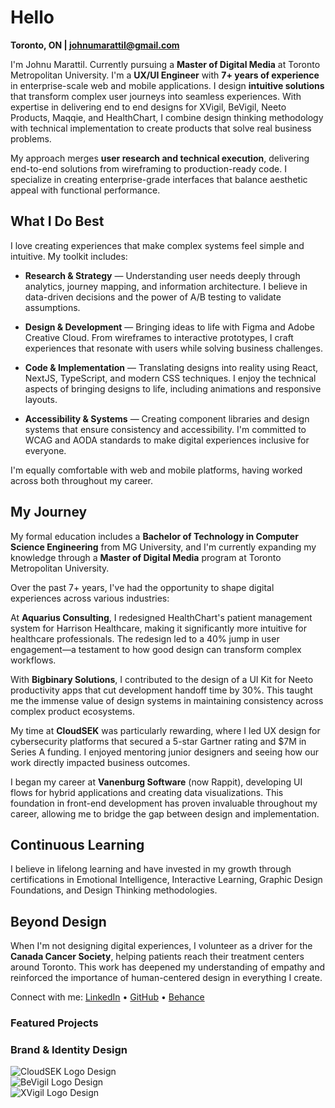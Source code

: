 # Hello

**Toronto, ON | [johnumarattil@gmail.com](mailto:johnumarattil@gmail.com)**

I'm Johnu Marattil. Currently pursuing a **Master of Digital Media** at Toronto Metropolitan University. I'm a **UX/UI Engineer** with **7+ years of experience** in enterprise-scale web and mobile applications. I design **intuitive solutions** that transform complex user journeys into seamless experiences. With expertise in delivering end to end designs for XVigil, BeVigil, Neeto Products, Maqqie, and HealthChart, I combine design thinking methodology with technical implementation to create products that solve real business problems.

My approach merges **user research and technical execution**, delivering end-to-end solutions from wireframing to production-ready code. I specialize in creating enterprise-grade interfaces that balance aesthetic appeal with functional performance. 

## What I Do Best

I love creating experiences that make complex systems feel simple and intuitive. My toolkit includes:

- **Research & Strategy** — Understanding user needs deeply through analytics, journey mapping, and information architecture. I believe in data-driven decisions and the power of A/B testing to validate assumptions.

- **Design & Development** — Bringing ideas to life with Figma and Adobe Creative Cloud. From wireframes to interactive prototypes, I craft experiences that resonate with users while solving business challenges.

- **Code & Implementation** — Translating designs into reality using React, NextJS, TypeScript, and modern CSS techniques. I enjoy the technical aspects of bringing designs to life, including animations and responsive layouts.

- **Accessibility & Systems** — Creating component libraries and design systems that ensure consistency and accessibility. I'm committed to WCAG and AODA standards to make digital experiences inclusive for everyone.

I'm equally comfortable with web and mobile platforms, having worked across both throughout my career.

## My Journey

My formal education includes a **Bachelor of Technology in Computer Science Engineering** from MG University, and I'm currently expanding my knowledge through a **Master of Digital Media** program at Toronto Metropolitan University.

Over the past 7+ years, I've had the opportunity to shape digital experiences across various industries:

At **Aquarius Consulting**, I redesigned HealthChart's patient management system for Harrison Healthcare, making it significantly more intuitive for healthcare professionals. The redesign led to a 40% jump in user engagement—a testament to how good design can transform complex workflows.

With **Bigbinary Solutions**, I contributed to the design of a UI Kit for Neeto productivity apps that cut development handoff time by 30%. This taught me the immense value of design systems in maintaining consistency across complex product ecosystems.

My time at **CloudSEK** was particularly rewarding, where I led UX design for cybersecurity platforms that secured a 5-star Gartner rating and $7M in Series A funding. I enjoyed mentoring junior designers and seeing how our work directly impacted business outcomes.

I began my career at **Vanenburg Software** (now Rappit), developing UI flows for hybrid applications and creating data visualizations. This foundation in front-end development has proven invaluable throughout my career, allowing me to bridge the gap between design and implementation.

## Continuous Learning

I believe in lifelong learning and have invested in my growth through certifications in Emotional Intelligence, Interactive Learning, Graphic Design Foundations, and Design Thinking methodologies.

## Beyond Design

When I'm not designing digital experiences, I volunteer as a driver for the **Canada Cancer Society**, helping patients reach their treatment centers around Toronto. This work has deepened my understanding of empathy and reinforced the importance of human-centered design in everything I create.

Connect with me: [LinkedIn](https://www.linkedin.com/in/johnumarattil) • [GitHub](https://github.com/johnumarattilbb) • [Behance](https://www.behance.net/johnumarattil)

### Featured Projects

<div className="flex flex-col gap-4 mt-5">
  <BleedingBanner src="https://onedrive.live.com/embed?resid=1656BB0C87C6BA8%21256912&authkey=%21ANBSWRdo-8z2KzY&width=1863&height=1152" alt="Coins - Enterprise Payment Solution" navigateTo="/projects/coins" />
  <BleedingBanner src="https://onedrive.live.com/embed?resid=1656BB0C87C6BA8%21254170&authkey=%21ADIESsh0BA0QDKk&width=1600&height=398" alt="BeVigil - Mobile Security Platform" navigateTo="/projects/bevigil" />
  <BleedingBanner src="https://onedrive.live.com/embed?resid=1656BB0C87C6BA8%21254171&authkey=%21ANUrQEJQRLbdAJA&width=1600&height=398" alt="XVigil - Enterprise Cybersecurity Dashboard" navigateTo="/projects/xvigil" />
  <BleedingBanner src="https://onedrive.live.com/embed?resid=1656BB0C87C6BA8%21256886&authkey=%21APYoRFnj-lc8QN8&width=1600&height=539" alt="Maqqie - Enterprise Workforce Management" navigateTo="/projects/maqqie" />
</div>

### Brand & Identity Design
<Bleed>
<div style={{ display: 'flex', gap: 16, flexDirection: 'row', marginTop: '16px' }}>
    <div style={{ width: '33%', height: '0', paddingTop: '33%', position: 'relative' }}>
        <img
            src="https://onedrive.live.com/embed?resid=1656BB0C87C6BA8%21254173&authkey=%21AHXWxG8q6XuwUjk&width=450&height=450"
            style={{ position: 'absolute', top: 0, left: 0, width: '100%', height: '100%', objectFit: 'contain' }}
            alt="CloudSEK Logo Design"
        />
    </div>
    <div style={{ width: '33%', height: '0', paddingTop: '33%', position: 'relative' }}>
        <img
            src="https://onedrive.live.com/embed?resid=1656BB0C87C6BA8%21254174&authkey=%21APvFAtaAL4KI_Bc&width=407&height=395"
            style={{ position: 'absolute', top: 0, left: 0, width: '100%', height: '100%', objectFit: 'contain' }}
            alt="BeVigil Logo Design"
        />
    </div>
    <div style={{ width: '33%', height: '0', paddingTop: '33%', position: 'relative' }}>
        <img
            src="https://onedrive.live.com/embed?resid=1656BB0C87C6BA8%21254175&authkey=%21AOerveYkoCd-mS8&width=901&height=887"
            style={{ position: 'absolute', top: 0, left: 0, width: '100%', height: '100%', objectFit: 'contain' }}
            alt="XVigil Logo Design"
        />
    </div>
</div>
</Bleed>